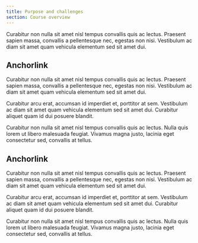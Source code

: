 ```yaml
---
title: Purpose and challenges
section: Course overview
---
```


Curabitur non nulla sit amet nisl tempus convallis quis ac lectus. Praesent sapien massa, convallis a pellentesque nec, egestas non nisi. Vestibulum ac diam sit amet quam vehicula elementum sed sit amet dui.

## Anchorlink

Curabitur non nulla sit amet nisl tempus convallis quis ac lectus. Praesent sapien massa, convallis a pellentesque nec, egestas non nisi. Vestibulum ac diam sit amet quam vehicula elementum sed sit amet dui.

Curabitur arcu erat, accumsan id imperdiet et, porttitor at sem. Vestibulum ac diam sit amet quam vehicula elementum sed sit amet dui. Curabitur aliquet quam id dui posuere blandit.

Curabitur non nulla sit amet nisl tempus convallis quis ac lectus. Nulla quis lorem ut libero malesuada feugiat. Vivamus magna justo, lacinia eget consectetur sed, convallis at tellus.

## Anchorlink

Curabitur non nulla sit amet nisl tempus convallis quis ac lectus. Praesent sapien massa, convallis a pellentesque nec, egestas non nisi. Vestibulum ac diam sit amet quam vehicula elementum sed sit amet dui.

Curabitur arcu erat, accumsan id imperdiet et, porttitor at sem. Vestibulum ac diam sit amet quam vehicula elementum sed sit amet dui. Curabitur aliquet quam id dui posuere blandit.

Curabitur non nulla sit amet nisl tempus convallis quis ac lectus. Nulla quis lorem ut libero malesuada feugiat. Vivamus magna justo, lacinia eget consectetur sed, convallis at tellus.